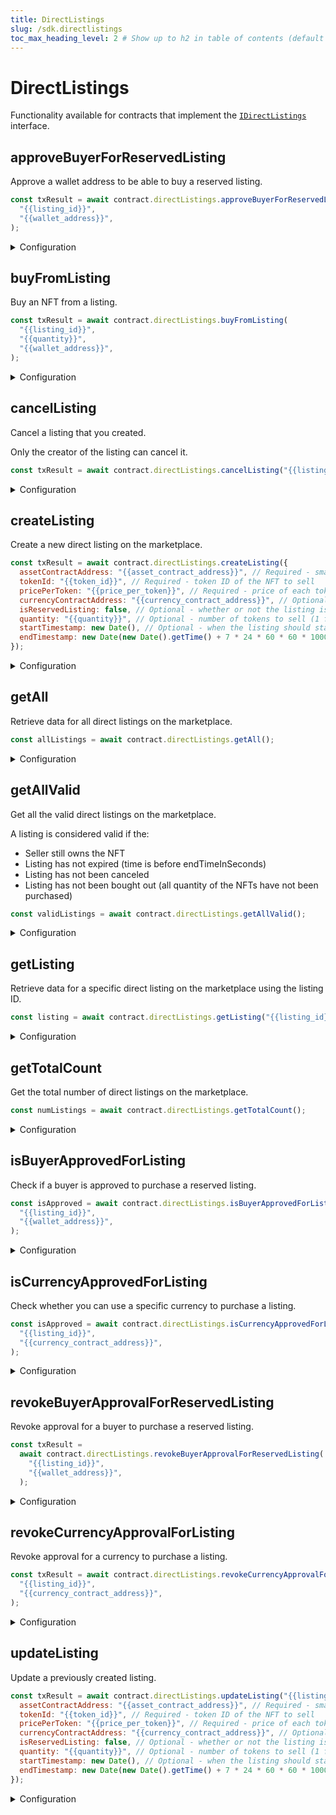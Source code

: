 ---
title: DirectListings
slug: /sdk.directlistings
toc_max_heading_level: 2 # Show up to h2 in table of contents (default is up to h3)
---

# DirectListings

Functionality available for contracts that implement the [`IDirectListings`](/contracts/IDirectListings) interface.

## approveBuyerForReservedListing

Approve a wallet address to be able to buy a reserved listing.

```javascript
const txResult = await contract.directListings.approveBuyerForReservedListing(
  "{{listing_id}}",
  "{{wallet_address}}",
);
```

<details>
  <summary>Configuration</summary>
  <div>

#### listingId

The ID of the listing you want to approve a buyer for.

Must be a `string`, `number`, or `BigNumber`.

```javascript
const txResult = await contract.directListings.approveBuyerForReservedListing(
  // highlight-next-line
  "{{listing_id}}",
  "{{wallet_address}}",
);
```

#### buyer

The wallet address of the buyer you want to approve.

Must be a `string`.

```javascript
const txResult = await contract.directListings.approveBuyerForReservedListing(
  "{{listing_id}}",
  // highlight-next-line
  "{{wallet_address}}",
);
```

</div>
</details>

## buyFromListing

Buy an NFT from a listing.

```javascript
const txResult = await contract.directListings.buyFromListing(
  "{{listing_id}}",
  "{{quantity}}",
  "{{wallet_address}}",
);
```

<details>
  <summary>Configuration</summary>
  <div>

#### listingId

The ID of the listing.

Must be a `string`.

```javascript
const txResult = await contract.directListings.buyFromListing(
  // highlight-next-line
  "{{listing_id}}",
  "{{quantity}}",
  "{{wallet_address}}",
);
```

#### quantity

The number of tokens to buy (default is `1` for ERC721 NFTs)

Must be a `string` or `number`.

```javascript
const txResult = await contract.directListings.buyFromListing(
  "{{listing_id}}",
  // highlight-next-line
  "{{quantity}}",
  "{{wallet_address}}",
);
```

#### buyer

The wallet address of the buyer.

Must be a `string`.

```javascript
const txResult = await contract.directListings.buyFromListing(
  "{{listing_id}}",
  "{{quantity}}",
  // highlight-next-line
  "{{wallet_address}}",
);
```

</div>
</details>

## cancelListing

Cancel a listing that you created.

Only the creator of the listing can cancel it.

```javascript
const txResult = await contract.directListings.cancelListing("{{listing_id}}");
```

<details>
  <summary>Configuration</summary>
  <div>

#### listingId

The ID of the listing you want to cancel.

Must be a `string`, `number`, or `BigNumber`.

```javascript
const txResult = await contract.directListings.cancelListing(
  // highlight-next-line
  "{{listing_id}}",
);
```

</div>
</details>

## createListing

Create a new direct listing on the marketplace.

```javascript
const txResult = await contract.directListings.createListing({
  assetContractAddress: "{{asset_contract_address}}", // Required - smart contract address of NFT to sell
  tokenId: "{{token_id}}", // Required - token ID of the NFT to sell
  pricePerToken: "{{price_per_token}}", // Required - price of each token in the listing
  currencyContractAddress: "{{currency_contract_address}}", // Optional - smart contract address of the currency to use for the listing
  isReservedListing: false, // Optional - whether or not the listing is reserved (only specific wallet addresses can buy)
  quantity: "{{quantity}}", // Optional - number of tokens to sell (1 for ERC721 NFTs)
  startTimestamp: new Date(), // Optional - when the listing should start (default is now)
  endTimestamp: new Date(new Date().getTime() + 7 * 24 * 60 * 60 * 1000), // Optional - when the listing should end (default is 7 days from now)
});
```

<details>
  <summary>Configuration</summary>
  <div>

#### assetContractAddress (required)

The smart contract address of the NFT you want to list for sale.

Must be a `string`.

```javascript
const txResult = await contract.directListings.createListing({
  // highlight-next-line
  assetContractAddress: "{{asset_contract_address}}",
  tokenId: "{{token_id}}",
  pricePerToken: "{{price_per_token}}",
});
```

#### tokenId (required)

The token ID of the NFT you want to list for sale.

Must be a `string`, `number`, or `BigNumber`.

```javascript
const txResult = await contract.directListings.createListing({
  assetContractAddress: "{{asset_contract_address}}",
  // highlight-next-line
  tokenId: "{{token_id}}",
  pricePerToken: "{{price_per_token}}",
});
```

#### pricePerToken (required)

The price of each token in the listing.

- For ERC721 NFTs, this is the price to buy the NFT.
- For ERC1155 NFTs, this is the price to buy one token in the listing.

Must be a `string`, `number`, or `BigNumber`.

```javascript
const txResult = await contract.directListings.createListing({
  assetContractAddress: "{{asset_contract_address}}",
  tokenId: "{{token_id}}",
  // highlight-next-line
  pricePerToken: "{{price_per_token}}",
});
```

#### currencyContractAddress (optional)

The address of the ERC20 token smart contract you want buyers to pay with.

Defaults to `NATIVE_TOKEN_ADDRESS` if not provided. e.g. Ether for Ethereum.

Must be a `string`.

```javascript
const txResult = await contract.directListings.createListing({
  assetContractAddress: "{{asset_contract_address}}",
  tokenId: "{{token_id}}",
  pricePerToken: "{{price_per_token}}",
  // highlight-next-line
  currencyContractAddress: "{{currency_contract_address}}",
});
```

#### isReservedListing (optional)

Whether the listing is reserved or not.

Reserved listings can only be bought by specific wallet addresses, which you can add by calling
[`approveBuyerForReservedListing`](#approvebuyerforreservedlisting).

Must be a `boolean`. Defaults to `false`.

```javascript
const txResult = await contract.directListings.createListing({
  assetContractAddress: "{{asset_contract_address}}",
  tokenId: "{{token_id}}",
  pricePerToken: "{{price_per_token}}",
  // highlight-next-line
  isReservedListing: false,
});
```

#### quantity (optional)

For ERC1155 NFTs, the number of tokens to sell in the listing.

For ERC721 NFTs, this is always `1`.

Must be a `string`, `number`, or `BigNumber`.

```javascript
const txResult = await contract.directListings.createListing({
  assetContractAddress: "{{asset_contract_address}}",
  tokenId: "{{token_id}}",
  pricePerToken: "{{price_per_token}}",
  // highlight-next-line
  quantity: "{{quantity}}",
});
```

#### startTimestamp (optional)

The start timestamp of the listing.

Must be a `Date`. The default is `new Date()` (now).

```javascript
const txResult = await contract.directListings.createListing({
  assetContractAddress: "{{asset_contract_address}}",
  tokenId: "{{token_id}}",
  pricePerToken: "{{price_per_token}}",
  // highlight-next-line
  startTimestamp: new Date(),
});
```

#### endTimestamp (optional)

The end timestamp of the listing.

Must be a `Date`. The default is 7 days from now.

```javascript
const txResult = await contract.directListings.createListing({
  assetContractAddress: "{{asset_contract_address}}",
  tokenId: "{{token_id}}",
  pricePerToken: "{{price_per_token}}",
  // highlight-next-line
  endTimestamp: new Date(new Date().getTime() + 7 * 24 * 60 * 60 * 1000),
});
```

</div>
</details>

## getAll

Retrieve data for all direct listings on the marketplace.

```javascript
const allListings = await contract.directListings.getAll();
```

<details>
  <summary>Configuration</summary>
  <div>

#### filter (optional)

Optionally, provide a filter object to narrow the returned results.

```javascript
const allListings = await contract.directListings.getAll(
  // highlight-start
  {
    count: 100, // Number of listings to fetch
    offeror: "{{offeror_address}}", // Has offers from this address
    seller: "{{seller_address}}", // Being sold by this address
    start: 0, // Start from this index (pagination)
    tokenContract: "{{token_contract_address}}", // Only show NFTs from this collection
    tokenId: "{{token_id}}", // Only show NFTs with this ID
  },
  // highlight-end
);
```

### Return Value

Returns an array of `DirectListingV3` objects containing the following properties:

```typescript
{
  id: string; // The id of the listing.
  creatorAddress: string; // The address of the creator of listing.
  assetContractAddress: string; // The address of the asset being listed.
  tokenId: string; // The ID of the token to list.
  quantity: string; //  The quantity of tokens to include in the listing (always 1 for ERC721).
  currencyContractAddress: string; // The address of the currency to accept for the listing.
  currencyValuePerToken: CurrencyValue; // The `CurrencyValue` of the listing. Useful for displaying the price information.
  pricePerToken: string; // The price to pay per unit of NFTs listed.
  asset: NFTMetadata; // The asset being listed.
  startTimeInSeconds: number; // The start time of the listing.
  endTimeInSeconds: number; // The end time of the listing.
  isReservedListing: boolean; // Whether the listing is reserved to be bought from a specific set of buyers.
  status: Status; // Whether the listing is CREATED, COMPLETED, or CANCELLED.
}
```

</div>
</details>

## getAllValid

Get all the valid direct listings on the marketplace.

A listing is considered valid if the:

- Seller still owns the NFT
- Listing has not expired (time is before endTimeInSeconds)
- Listing has not been canceled
- Listing has not been bought out (all quantity of the NFTs have not been purchased)

```javascript
const validListings = await contract.directListings.getAllValid();
```

<details>
  <summary>Configuration</summary>
  <div>

#### filter (optional)

Optionally, provide a filter object to narrow the returned results.

```javascript
const validListings = await contract.directListings.getAllValid(
  // highlight-start
  {
    count: 100, // Number of listings to fetch
    offeror: "{{offeror_address}}", // Has offers from this address
    seller: "{{seller_address}}", // Being sold by this address
    start: 0, // Start from this index (pagination)
    tokenContract: "{{token_contract_address}}", // Only show NFTs from this collection
    tokenId: "{{token_id}}", // Only show NFTs with this ID
  },
  // highlight-end
);
```

### Return Value

Returns an array of `DirectListingV3` objects containing the following properties:

```typescript
{
  id: string; // The id of the listing.
  creatorAddress: string; // The address of the creator of listing.
  assetContractAddress: string; // The address of the asset being listed.
  tokenId: string; // The ID of the token to list.
  quantity: string; //  The quantity of tokens to include in the listing (always 1 for ERC721).
  currencyContractAddress: string; // The address of the currency to accept for the listing.
  currencyValuePerToken: CurrencyValue; // The `CurrencyValue` of the listing. Useful for displaying the price information.
  pricePerToken: string; // The price to pay per unit of NFTs listed.
  asset: NFTMetadata; // The asset being listed.
  startTimeInSeconds: number; // The start time of the listing.
  endTimeInSeconds: number; // The end time of the listing.
  isReservedListing: boolean; // Whether the listing is reserved to be bought from a specific set of buyers.
  status: Status; // Whether the listing is CREATED, COMPLETED, or CANCELLED.
}
```

</div>
</details>

## getListing

Retrieve data for a specific direct listing on the marketplace using the listing ID.

```javascript
const listing = await contract.directListings.getListing("{{listing_id}}");
```

<details>
  <summary>Configuration</summary>
  <div>

#### listingId

The ID of the listing to retrieve.

Must be a `string`, `number`, or `BigNumber`.

```javascript
const listing = await contract.directListings.getListing(
  // highlight-next-line
  1,
);
```

### Return Value

Returns a `DirectListingV3` object containing the following properties:

```typescript
{
  id: string; // The id of the listing.
  creatorAddress: string; // The address of the creator of listing.
  assetContractAddress: string; // The address of the asset being listed.
  tokenId: string; // The ID of the token to list.
  quantity: string; //  The quantity of tokens to include in the listing (always 1 for ERC721).
  currencyContractAddress: string; // The address of the currency to accept for the listing.
  currencyValuePerToken: CurrencyValue; // The `CurrencyValue` of the listing. Useful for displaying the price information.
  pricePerToken: string; // The price to pay per unit of NFTs listed.
  asset: NFTMetadata; // The asset being listed.
  startTimeInSeconds: number; // The start time of the listing.
  endTimeInSeconds: number; // The end time of the listing.
  isReservedListing: boolean; // Whether the listing is reserved to be bought from a specific set of buyers.
  status: Status; // Whether the listing is CREATED, COMPLETED, or CANCELLED.
}
```

</div>
</details>

## getTotalCount

Get the total number of direct listings on the marketplace.

```javascript
const numListings = await contract.directListings.getTotalCount();
```

<details>
  <summary>Configuration</summary>
  <div>

### Return Value

Returns a `BigNumber` representing the total number of direct listings on the marketplace.

```typescript
BigNumber;
```

</div>
</details>

## isBuyerApprovedForListing

Check if a buyer is approved to purchase a reserved listing.

```javascript
const isApproved = await contract.directListings.isBuyerApprovedForListing(
  "{{listing_id}}",
  "{{wallet_address}}",
);
```

<details>
  <summary>Configuration</summary>
  <div>

#### listingId

The ID of the listing to check.

Must be a `string`, `number`, or `BigNumber`.

```javascript
const isApproved = await contract.directListings.isBuyerApprovedForListing(
  // highlight-next-line
  1,
  "{{wallet_address}}",
);
```

#### buyerAddress

The wallet address of the buyer to check.

Must be a `string`.

```javascript
const isApproved = await contract.directListings.isBuyerApprovedForListing(
  "{{listing_id}}",
  // highlight-next-line
  "{{wallet_address}}",
);
```

### Return Value

Returns a `boolean` representing whether the buyer is approved to purchase the listing.

```typescript
boolean;
```

</div>
</details>

## isCurrencyApprovedForListing

Check whether you can use a specific currency to purchase a listing.

```javascript
const isApproved = await contract.directListings.isCurrencyApprovedForListing(
  "{{listing_id}}",
  "{{currency_contract_address}}",
);
```

<details>
  <summary>Configuration</summary>
  <div>

#### listingId

The ID of the listing to check.

Must be a `string`, `number`, or `BigNumber`.

```javascript
const isApproved = await contract.directListings.isCurrencyApprovedForListing(
  // highlight-next-line
  1,
  "{{currency_contract_address}}",
);
```

#### currencyContractAddress

The smart contract address of the ERC20 token to check.

Must be a `string`.

```javascript
const isApproved = await contract.directListings.isCurrencyApprovedForListing(
  "{{listing_id}}",
  // highlight-next-line
  "{{currency_contract_address}}",
);
```

### Return Value

Returns a `boolean` representing whether the currency is approved to purchase the listing.

```typescript
boolean;
```

</div>
</details>

## revokeBuyerApprovalForReservedListing

Revoke approval for a buyer to purchase a reserved listing.

```javascript
const txResult =
  await contract.directListings.revokeBuyerApprovalForReservedListing(
    "{{listing_id}}",
    "{{wallet_address}}",
  );
```

<details>
  <summary>Configuration</summary>
  <div>

#### listingId

The ID of the listing to revoke approval for.

Must be a `string`, `number`, or `BigNumber`.

```javascript
const txResult =
  await contract.directListings.revokeBuyerApprovalForReservedListing(
    // highlight-next-line
    1,
    "{{wallet_address}}",
  );
```

#### buyerAddress

The wallet address of the buyer to revoke approval for.

Must be a `string`.

```javascript
const txResult =
  await contract.directListings.revokeBuyerApprovalForReservedListing(
    "{{listing_id}}",
    // highlight-next-line
    "{{wallet_address}}",
  );
```

</div>
</details>

## revokeCurrencyApprovalForListing

Revoke approval for a currency to purchase a listing.

```javascript
const txResult = await contract.directListings.revokeCurrencyApprovalForListing(
  "{{listing_id}}",
  "{{currency_contract_address}}",
);
```

<details>
  <summary>Configuration</summary>
  <div>

#### listingId

The ID of the listing to revoke approval for.

Must be a `string`, `number`, or `BigNumber`.

```javascript
const txResult = await contract.directListings.revokeCurrencyApprovalForListing(
  // highlight-next-line
  1,
  "{{currency_contract_address}}",
);
```

#### currencyContractAddress

The smart contract address of the ERC20 token to revoke approval for.

Must be a `string`.

Use the `NATIVE_TOKEN_ADDRESS` constant to revoke approval for the native currency.

```javascript
const txResult = await contract.directListings.revokeCurrencyApprovalForListing(
  "{{listing_id}}",
  // highlight-next-line
  "{{currency_contract_address}}",
);
```

</div>
</details>

## updateListing

Update a previously created listing.

```javascript
const txResult = await contract.directListings.updateListing("{{listing_id}}", {
  assetContractAddress: "{{asset_contract_address}}", // Required - smart contract address of NFT to sell
  tokenId: "{{token_id}}", // Required - token ID of the NFT to sell
  pricePerToken: "{{price_per_token}}", // Required - price of each token in the listing
  currencyContractAddress: "{{currency_contract_address}}", // Optional - smart contract address of the currency to use for the listing
  isReservedListing: false, // Optional - whether or not the listing is reserved (only specific wallet addresses can buy)
  quantity: "{{quantity}}", // Optional - number of tokens to sell (1 for ERC721 NFTs)
  startTimestamp: new Date(), // Optional - when the listing should start (default is now)
  endTimestamp: new Date(new Date().getTime() + 7 * 24 * 60 * 60 * 1000), // Optional - when the listing should end (default is 7 days from now)
});
```

<details>
  <summary>Configuration</summary>
  <div>

#### listingId

The ID of the listing to update.

#### listing

The information to update about the listing.

If you do not want to update a field, do not include it in the provided `listing` object. The previous value will be used.

For information about each property, see [`createListing`](#createlisting).

</div>
</details>
